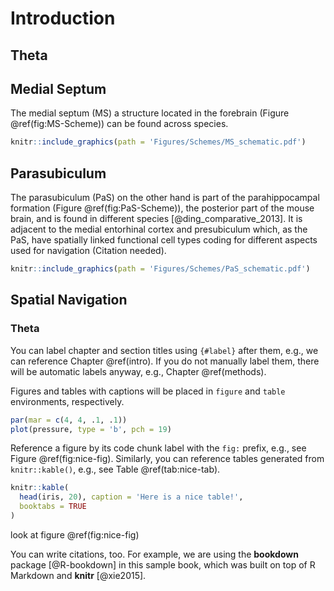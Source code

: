 # Introduction {#intro}

## Theta

## Medial Septum
The medial septum (MS) a structure located in the forebrain (Figure \@ref(fig:MS-Scheme)) can be found across species.

```r
knitr::include_graphics(path = 'Figures/Schemes/MS_schematic.pdf')
```

## Parasubiculum
The parasubiculum (PaS) on the other hand is part of the parahippocampal formation (Figure \@ref(fig:PaS-Scheme)), the posterior part of the mouse brain, and is found in different species [@ding_comparative_2013]. 
It is adjacent to the medial entorhinal cortex and presubiculum which, as the PaS, have spatially linked functional cell types coding for different aspects used for navigation (Citation needed).

```r
knitr::include_graphics(path = 'Figures/Schemes/PaS_schematic.pdf')
```


## Spatial Navigation

### Theta

You can label chapter and section titles using `{#label}` after them, e.g., we can reference Chapter \@ref(intro). If you do not manually label them, there will be automatic labels anyway, e.g., Chapter \@ref(methods).

Figures and tables with captions will be placed in `figure` and `table` environments, respectively.

```r
par(mar = c(4, 4, .1, .1))
plot(pressure, type = 'b', pch = 19)
```

Reference a figure by its code chunk label with the `fig:` prefix, e.g., see Figure \@ref(fig:nice-fig). Similarly, you can reference tables generated from `knitr::kable()`, e.g., see Table \@ref(tab:nice-tab).

```r
knitr::kable(
  head(iris, 20), caption = 'Here is a nice table!',
  booktabs = TRUE
)
```
look at figure \@ref(fig:nice-fig)

You can write citations, too. For example, we are using the **bookdown** package [@R-bookdown] in this sample book, which was built on top of R Markdown and **knitr** [@xie2015].
